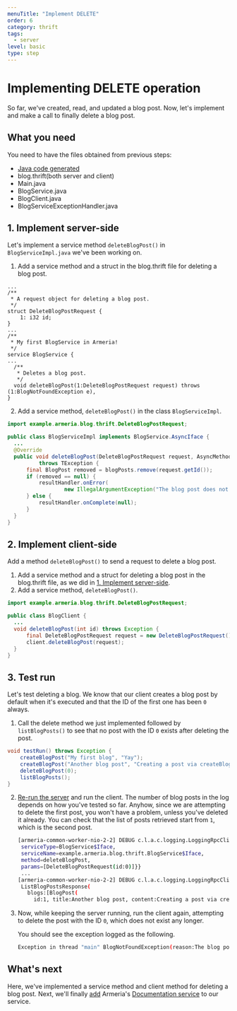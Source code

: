 ```yaml
---
menuTitle: "Implement DELETE"
order: 6
category: thrift
tags:
  - server
level: basic
type: step
---
```


# Implementing DELETE operation

So far, we've created, read, and updated a blog post. Now, let's implement and make a call to finally delete a blog post.

<TutorialSteps current={6} />

## What you need

You need to have the files obtained from previous steps:

- [Java code generated](/tutorials/thrift/blog/define-service#compile-the-thrift-file)
- blog.thrift(both server and client)
- Main.java
- BlogService.java
- BlogClient.java
- BlogServiceExceptionHandler.java

## 1. Implement server-side

Let's implement a service method `deleteBlogPost()` in `BlogServiceImpl.java` we've been working on.

1. Add a service method and a struct in the blog.thrift file for deleting a blog post.
  ```thrift filename=blog.thrift
  ...
  /**
   * A request object for deleting a blog post.
   */
  struct DeleteBlogPostRequest {
      1: i32 id;
  }
  ...
  /**
   * My first BlogService in Armeria!
   */
  service BlogService {
  ...
    /**
     * Deletes a blog post.
     */
    void deleteBlogPost(1:DeleteBlogPostRequest request) throws (1:BlogNotFoundException e),
  }
  ```
2. Add a service method, `deleteBlogPost()` in the class `BlogServiceImpl`.
  ```java filename=BlogServiceImpl.java
  import example.armeria.blog.thrift.DeleteBlogPostRequest;

  public class BlogServiceImpl implements BlogService.AsyncIface {
    ...
    @Override
    public void deleteBlogPost(DeleteBlogPostRequest request, AsyncMethodCallback<Void> resultHandler)
            throws TException {
        final BlogPost removed = blogPosts.remove(request.getId());
        if (removed == null) {
            resultHandler.onError(
                    new IllegalArgumentException("The blog post does not exist. ID: " + request.getId()));
        } else {
            resultHandler.onComplete(null);
        }
    }
  }
  ```

## 2. Implement client-side

Add a method `deleteBlogPost()` to send a request to delete a blog post.

1. Add a service method and a struct for deleting a blog post in the blog.thrift file, as we did in [1. Implement server-side](#1-implement-server-side).
2. Add a service method, `deleteBlogPost()`.
  ```java filename=BlogClient.java
  import example.armeria.blog.thrift.DeleteBlogPostRequest;

  public class BlogClient {
    ...
    void deleteBlogPost(int id) throws Exception {
        final DeleteBlogPostRequest request = new DeleteBlogPostRequest().setId(id);
        client.deleteBlogPost(request);
    }
  }
  ```

## 3. Test run

Let's test deleting a blog. We know that our client creates a blog post by default when it's executed and that the ID of the first one has been `0` always.

1. Call the delete method we just implemented followed by `listBlogPosts()` to see that no post with the ID `0` exists after deleting the post.
  ```java filename=BlogClient.java
  void testRun() throws Exception {
      createBlogPost("My first blog", "Yay");
      createBlogPost("Another blog post", "Creating a post via createBlogPost().");
      deleteBlogPost(0);
      listBlogPosts();
  }
  ```
2. [Re-run the server](/tutorials/thrift/blog/create-server#7-test-run) and run the client. The number of blog posts in the log depends on how you've tested so far. Anyhow, since we are attempting to delete the first post, you won't have a problem, unless you've deleted it already. You can check that the list of posts retrieved start from `1`, which is the second post.
   ```bash
   [armeria-common-worker-nio-2-2] DEBUG c.l.a.c.logging.LoggingRpcClient - ... { ... , content=DefaultRpcRequest{
    serviceType=BlogService$Iface, 
    serviceName=example.armeria.blog.thrift.BlogService$Iface, 
    method=deleteBlogPost, 
    params=[DeleteBlogPostRequest(id:0)]}}
    ...
   [armeria-common-worker-nio-2-2] DEBUG c.l.a.c.logging.LoggingRpcClient - ... { ... , content=CompletableRpcResponse{
    ListBlogPostsResponse(
      blogs:[BlogPost(
        id:1, title:Another blog post, content:Creating a post via createBlogPost()., createdAt:1677145864108, modifiedAt:1677145864108)])}}
   ```
4. Now, while keeping the server running, run the client again, attempting to delete the post with the ID `0`, which does not exist any longer.
   
   You should see the exception logged as the following.
   ```bash
   Exception in thread "main" BlogNotFoundException(reason:The blog post does not exist. ID: 0)
   ```

## What's next

Here, we've implemented a service method and client method for deleting a blog post. Next, we'll finally [add](/tutorials/thrift/blog/add-docservice) Armeria's [Documentation service](/docs/server-docservice) to our service.

<TutorialSteps current={6} />
